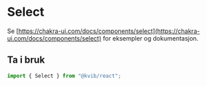 
<Meta title="Komponenter/Select" />

# Select

Se [https://chakra-ui.com/docs/components/select](https://chakra-ui.com/docs/components/select) for eksempler og dokumentasjon.

## Ta i bruk

```jsx
import { Select } from "@kvib/react";
```
